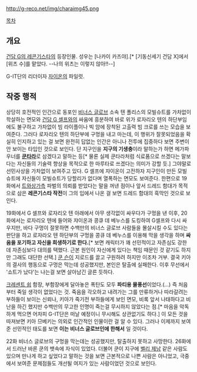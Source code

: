 http://g-reco.net/img/charaimg45.png

[[목차]]

== 개요 ==
[[건담 G의 레콘기스타]]의 등장인물. 성우는 [나카이 카즈야].[* [기동신세기 건담 X]에서 [위츠 수]를 맡았다. --나의 위츠는 이렇지 않아!!--] 

G-IT단의 리더이자 [[자이온]]의 파일럿. 

== 작중 행적 ==
상당히 호전적인 인간으로 동포인 [[비너스 글로브]] 소속 텐 폴리스의 모빌슈트를 가차없이 학살하는 면모와 [[건담 G 셀프]]와의 싸움에 흥분하여 바로 위가 로자리오 텐의 하단부임에도 불구하고 가차없이 빔 라이플이나 빅 암에 장착된 고출력 빔 크로를 쓰는 모습을 보여준다. 그러다 로자리오 텐의 하단부에 구멍을 내고 마는데, 이 행위가 잘못되었음을 확실히 인지하고 있는 걸 보면 완전히 답없는 인간은 아니나 전투에 집중하다 보면 주변이 안 보이는 타입인 것으로 보인다. 단 지구인을 '''지구의 기생충'''이라 말하는가 하면 메가파우너를 '''[[쿤타라]]'''로 삼겠다고 말하는 등[* 물론 실제 쿤타라처럼 식료품으로 쓰겠다는 말보다는 자신들의 기술력 향상을 목적으로 한 마루타로 쓰겠다는 의미가 강할 듯.] 그야말로 선민사상을 가차없이 보여주고 있다. G 셀프에 쟈이온이 고전하자 지구인이 만든 모빌슈트에 자신들이 모빌슈트가 당할리가 없다며 열폭하는 면모도 보여준다. 한편으로 19화에서 [[트와상가]]측 파벌의 의뢰를 받았다는 말을 꺼낸 점이나 앞서 드레드 함대가 목적으로 삼은 '''레콘기스타 작전'''이 그의 입에서 나온 걸 보면 드레드 함대의 흑막인 것으로 보인다. 

19화에서 G 셀프와 로자리오 텐 아래에서 아무 생각없이 싸우다가 구멍을 낸 이후, 20화에서는 로자리오 텐에 들어와 쟈이온과 콩큐 데 베누스를 도킹하여 G셀프와 다시 싸우지만, 바다 구멍이 잘못하면 수백만의 비너스 글로브 사람들을 몰살시킬 수도 있다는 판단을 하고 로자라오 텐 하단부의 구멍을 콩큐 데 베누스를 이용해 막을 생각을 하며 '''싸움을 포기하고 자신을 희생하기로 한다.'''[* 보면 캐릭터가 꽤 선민적이고 자존심도 강한데 자존심보다 대의를 택했다. 근본 원인이 자신에게 있다는 책임 때문인 것 같기도 하지만 그래도 대단한 선택.] [[쿤 슨]]이 지로드를 끌고 구원하려 하지만 이조차 거부. 결국 키아의 결사의 행동으로 구멍은 막는데 성공했지만, 본인은 탈출에 실패한다. 이후 무선에서 '쇼트가 났다'는 나는걸 보면 살아남긴 글른 듯하다. 

[[크레센트 쉽]] 함장, 부함장에게 달아놓은 폭탄도 모두 '''파티용 물풍선'''이었다.(...) 즉 처음부터 죽일 생각이 없었다는 것. 죽음을 각오하고 내려가는 그를 만류하거나 따라갈려는 부하들이 보이는 신뢰나, 키아가 죽기전 부하들에게 보인 면모, 비록 앞서 나태하다고 비난을 하긴 했지만 수백만의 무고한 인명이 죽는걸 무시하지 않았다는 점.[* 마음을 악독하게 먹으면 어차피 G-IT단은 떠날 예정이니 무시해도 상관없기도 하다.] 이 모든 것을 따져보면 키아 므베키는 의외로 인간적인 인물이란 걸 알 수 있다. 그러나 이제까지 보여준 선민적인 태도를 보면 '''이는 비너스 글로브인에 한해서''' 일 것이다.
 
22화 비너스 글로브의 구멍을 막는데는 성공했지만, 탈출하지 못하고 사망한다. 26화에서 드러난 바론 쿤의 뱃속에 자식이 있었다. 더불어 쿤이 지구에 [[벨리 제남]] 같은 사람도 있으며 만나게 하고 싶었다고 말하는 것을 보면 근본적으로 나쁜 사람은 아니었고, 극중에서 보여준 문제점들도 개선될 여지가 있는 사람이었던 것으로 보인다.

